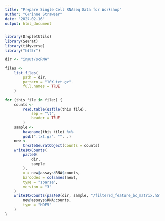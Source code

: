 ```yaml
---
title: "Prepare Single Cell RNAseq Data for Workshop"
author: "Corinne Strawser"
date: "2025-02-16"
output: html_document
---
```


```r
library(DropletUtils)
library(Seurat)
library(tidyverse)
library("hdf5r")

dir <- "input/scRNA"

files <-
    list.files(
        path = dir,
        pattern = "10X.txt.gz",
        full.names = TRUE
    )

for (this_file in files) {
    counts <-
        read.table(gzfile(this_file),
            sep = "\t",
            header = TRUE
        )
    sample <-
        basename(this_file) %>%
        gsub(".txt.gz", "", .)
    new <-
        CreateSeuratObject(counts = counts)
    write10xCounts(
        paste0(
            dir,
            sample
        ),
        x = new@assays$RNA$counts,
        barcodes = colnames(new),
        type = "sparse",
        version = "3"
    )
    write10xCounts(paste0(dir, sample, "/filtered_feature_bc_matrix.h5"),
        new@assays$RNA$counts,
        type = "HDF5"
    )
}
```

